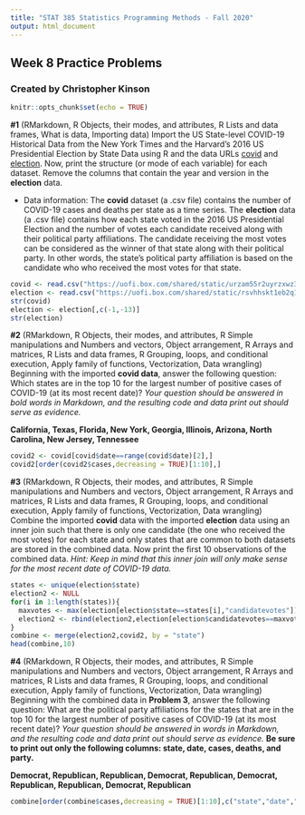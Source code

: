 ---
title: "STAT 385 Statistics Programming Methods - Fall 2020"
output: html_document
---
## Week 8 Practice Problems
### Created by Christopher Kinson

```{r setup, include=FALSE}
knitr::opts_chunk$set(echo = TRUE)
```

**#1** (RMarkdown, R Objects, their modes, and attributes, R Lists and data frames, What is data, Importing data) Import the US State-level COVID-19 Historical Data from the New York Times and the Harvard's 2016 US Presidential Election by State Data using R and the data URLs [covid](https://uofi.box.com/shared/static/urzam55r2uyrzxwz34gf3i2jujviqbma.csv) and [election](https://uofi.box.com/shared/static/rsvhhskt1eb2q18od1wjscgs6646g93t.csv). Now, print the structure (or mode of each variable) for each dataset. Remove the columns that contain the year and version in the **election** data.

- Data information: The **covid** dataset (a .csv file) contains the number of COVID-19 cases and deaths per state as a time series. The **election** data (a .csv file) contains how each state voted in the 2016 US Presidential Election and the number of votes each candidate received along with their political party affiliations. The candidate receiving the most votes can be considered as the winner of that state along with their political party. In other words, the state's political party affiliation is based on the candidate who who received the most votes for that state.

```{r}
covid <- read.csv("https://uofi.box.com/shared/static/urzam55r2uyrzxwz34gf3i2jujviqbma.csv")
election <- read.csv("https://uofi.box.com/shared/static/rsvhhskt1eb2q18od1wjscgs6646g93t.csv")
str(covid)
election <- election[,c(-1,-13)]
str(election)
```

**#2** (RMarkdown, R Objects, their modes, and attributes, R Simple manipulations and Numbers and vectors, Object arrangement, R Arrays and matrices, R Lists and data frames, R Grouping, loops, and conditional execution, Apply family of functions, Vectorization, Data wrangling) Beginning with the imported **covid data**, answer the following question: Which states are in the top 10 for the largest number of positive cases of COVID-19 (at its most recent date)? *Your question should be answered in bold words in Markdown, and the resulting code and data print out should serve as evidence.*

**California, Texas, Florida, New York, Georgia, Illinois, Arizona, North Carolina, New Jersey, Tennessee**
```{r}
covid2 <- covid[covid$date==range(covid$date)[2],]
covid2[order(covid2$cases,decreasing = TRUE)[1:10],]
```

**#3** (RMarkdown, R Objects, their modes, and attributes, R Simple manipulations and Numbers and vectors, Object arrangement, R Arrays and matrices, R Lists and data frames, R Grouping, loops, and conditional execution, Apply family of functions, Vectorization, Data wrangling) Combine the imported **covid** data with the imported **election** data using an inner join such that there is only one candidate (the one who received the most votes) for each state and only states that are common to both datasets are stored in the combined data. Now print the first 10 observations of the combined data. *Hint: Keep in mind that this inner join will only make sense for the most recent date of COVID-19 data.*

```{r}
states <- unique(election$state)
election2 <- NULL
for(i in 1:length(states)){
  maxvotes <- max(election[election$state==states[i],"candidatevotes"])
  election2 <- rbind(election2,election[election$candidatevotes==maxvotes,])
}
combine <- merge(election2,covid2, by = "state")
head(combine,10)
```

**#4** (RMarkdown, R Objects, their modes, and attributes, R Simple manipulations and Numbers and vectors, Object arrangement, R Arrays and matrices, R Lists and data frames, R Grouping, loops, and conditional execution, Apply family of functions, Vectorization, Data wrangling) Beginning with the combined data in **Problem 3**, answer the following question: What are the political party affiliations for the states that are in the top 10 for the largest number of positive cases of COVID-19 (at its most recent date)? *Your question should be answered in words in Markdown, and the resulting code and data print out should serve as evidence.* **Be sure to print out only the following columns: state, date, cases, deaths, and party.**

**Democrat, Republican, Republican, Democrat, Republican, Democrat, Republican, Republican, Democrat, Republican**
```{r}
combine[order(combine$cases,decreasing = TRUE)[1:10],c("state","date","cases","deaths","party")]
```